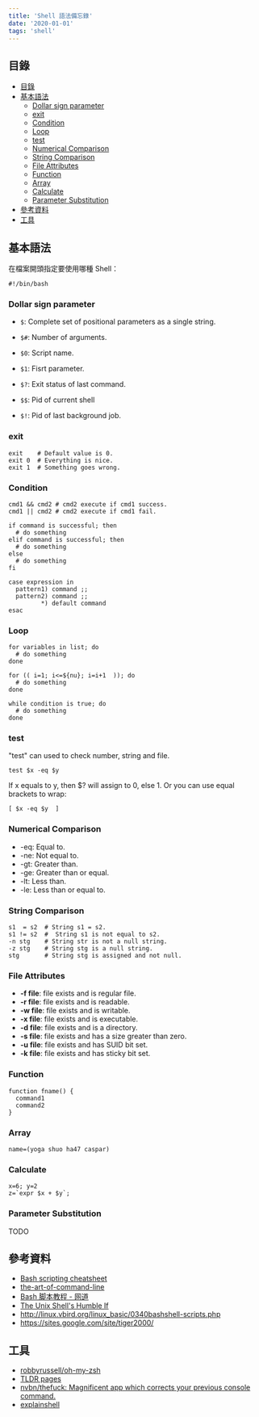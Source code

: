 ```yaml
---
title: 'Shell 語法備忘錄'
date: '2020-01-01'
tags: 'shell'
---
```


## 目錄

- [目錄](#目錄)
- [基本語法](#基本語法)
  - [Dollar sign parameter](#dollar-sign-parameter)
  - [exit](#exit)
  - [Condition](#condition)
  - [Loop](#loop)
  - [test](#test)
  - [Numerical Comparison](#numerical-comparison)
  - [String Comparison](#string-comparison)
  - [File Attributes](#file-attributes)
  - [Function](#function)
  - [Array](#array)
  - [Calculate](#calculate)
  - [Parameter Substitution](#parameter-substitution)
- [參考資料](#參考資料)
- [工具](#工具)

## 基本語法

在檔案開頭指定要使用哪種 Shell：

```shell
#!/bin/bash
```

### Dollar sign parameter

- `$`: Complete set of positional parameters as a single string.
- `$#`: Number of arguments.
- `$0`: Script name.
- `$1`: Fisrt parameter.

- `$?`: Exit status of last command.
- `$$`: Pid of current shell
- `$!`: Pid of last background job.

### exit

```shell
exit    # Default value is 0.
exit 0  # Everything is nice.
exit 1  # Something goes wrong.
```

### Condition

```shell
cmd1 && cmd2 # cmd2 execute if cmd1 success.
cmd1 || cmd2 # cmd2 execute if cmd1 fail.

if command is successful; then
  # do something
elif command is successful; then
  # do something
else
  # do something
fi

case expression in
  pattern1) command ;;
  pattern2) command ;;
         *) default command
esac
```

### Loop

```shell
for variables in list; do
  # do something
done

for (( i=1; i<=${nu}; i=i+1  )); do
  # do something
done

while condition is true; do
  # do something
done
```

### test

"test" can used to check number, string and file.

```shell
test $x -eq $y
```

If x equals to y, then \$? will assign to 0, else 1.
Or you can use equal brackets to wrap:

```shell
[ $x -eq $y  ]
```

### Numerical Comparison

- -eq: Equal to.
- -ne: Not equal to.
- -gt: Greater than.
- -ge: Greater than or equal.
- -lt: Less than.
- -le: Less than or equal to.

### String Comparison

```shell
s1  = s2  # String s1 = s2.
s1 != s2  #  String s1 is not equal to s2.
-n stg    # String str is not a null string.
-z stg    # String stg is a null string.
stg       # String stg is assigned and not null.
```

### File Attributes

- **-f file**: file exists and is regular file.
- **-r file**: file exists and is readable.
- **-w file**: file exists and is writable.
- **-x file**: file exists and is executable.
- **-d file**: file exists and is a directory.
- **-s file**: file exists and has a size greater than zero.
- **-u file**: file exists and has SUID bit set.
- **-k file**: file exists and has sticky bit set.

### Function

```shell
function fname() {
  command1
  command2
}
```

### Array

```shell
name=(yoga shuo ha47 caspar)
```

### Calculate

```shell
x=6; y=2
z=`expr $x + $y`;
```

### Parameter Substitution

TODO

## 參考資料

- [Bash scripting cheatsheet](https://devhints.io/bash)
- [the-art-of-command-line](https://github.com/jlevy/the-art-of-command-line)
- [Bash 脚本教程 - 网道](https://wangdoc.com/bash/index.html)
- [The Unix Shell's Humble If](https://thoughtbot.com/blog/the-unix-shells-humble-if)
- http://linux.vbird.org/linux_basic/0340bashshell-scripts.php
- https://sites.google.com/site/tiger2000/

## 工具

- [robbyrussell/oh-my-zsh](https://github.com/robbyrussell/oh-my-zsh)
- [TLDR pages](http://tldr-pages.github.io/)
- [nvbn/thefuck: Magnificent app which corrects your previous console command.](https://github.com/nvbn/thefuck)
- [explainshell](http://explainshell.com/)
